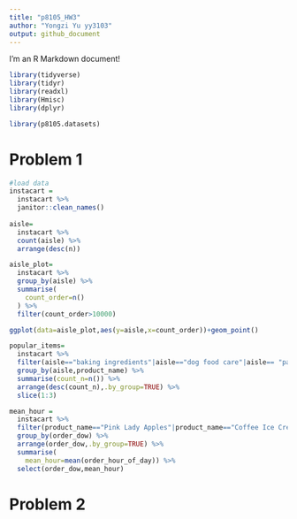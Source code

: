 ```yaml
---
title: "p8105_HW3"
author: "Yongzi Yu yy3103"
output: github_document
---
```


I'm an R Markdown document! 

```r
library(tidyverse)
library(tidyr)
library(readxl)
library(Hmisc)
library(dplyr)

library(p8105.datasets)
```

# Problem 1
```r
#load data
instacart =
  instacart %>%
  janitor::clean_names()
  
aisle=
  instacart %>%
  count(aisle) %>%
  arrange(desc(n))

aisle_plot=
  instacart %>%
  group_by(aisle) %>%
  summarise(
    count_order=n()
  ) %>%
  filter(count_order>10000)

ggplot(data=aisle_plot,aes(y=aisle,x=count_order))+geom_point()

popular_items=
  instacart %>%
  filter(aisle=="baking ingredients"|aisle=="dog food care"|aisle== "packaged vegetables fruits") %>%
  group_by(aisle,product_name) %>%
  summarise(count_n=n()) %>%
  arrange(desc(count_n),.by_group=TRUE) %>%
  slice(1:3)

mean_hour = 
  instacart %>%
  filter(product_name=="Pink Lady Apples"|product_name=="Coffee Ice Cream") %>%
  group_by(order_dow) %>%
  arrange(order_dow,.by_group=TRUE) %>%
  summarise(
    mean_hour=mean(order_hour_of_day)) %>%
  select(order_dow,mean_hour)

```
# Problem 2
```r

```
